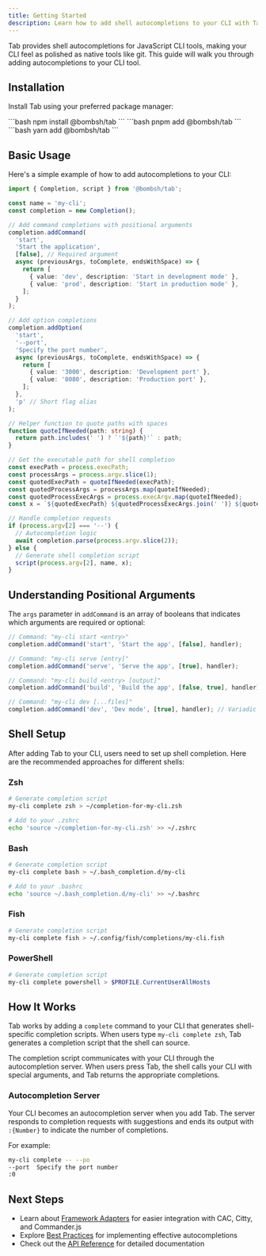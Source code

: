 ```yaml
---
title: Getting Started
description: Learn how to add shell autocompletions to your CLI with Tab
---
```



Tab provides shell autocompletions for JavaScript CLI tools, making your CLI feel as polished as native tools like git. This guide will walk you through adding autocompletions to your CLI tool.

## Installation

Install Tab using your preferred package manager:

<Tabs>
	<TabItem label="npm" icon="seti:npm">
		```bash
		npm install @bombsh/tab
		```
	</TabItem>
	<TabItem label="pnpm" icon="pnpm">
		```bash
		pnpm add @bombsh/tab
		```
	</TabItem>
	<TabItem label="Yarn" icon="seti:yarn">
		```bash
		yarn add @bombsh/tab
		```
	</TabItem>
</Tabs>

## Basic Usage

Here's a simple example of how to add autocompletions to your CLI:

```ts
import { Completion, script } from '@bombsh/tab';

const name = 'my-cli';
const completion = new Completion();

// Add command completions with positional arguments
completion.addCommand(
  'start',
  'Start the application',
  [false], // Required argument
  async (previousArgs, toComplete, endsWithSpace) => {
    return [
      { value: 'dev', description: 'Start in development mode' },
      { value: 'prod', description: 'Start in production mode' },
    ];
  }
);

// Add option completions
completion.addOption(
  'start',
  '--port',
  'Specify the port number',
  async (previousArgs, toComplete, endsWithSpace) => {
    return [
      { value: '3000', description: 'Development port' },
      { value: '8080', description: 'Production port' },
    ];
  },
  'p' // Short flag alias
);

// Helper function to quote paths with spaces
function quoteIfNeeded(path: string) {
  return path.includes(' ') ? `'${path}'` : path;
}

// Get the executable path for shell completion
const execPath = process.execPath;
const processArgs = process.argv.slice(1);
const quotedExecPath = quoteIfNeeded(execPath);
const quotedProcessArgs = processArgs.map(quoteIfNeeded);
const quotedProcessExecArgs = process.execArgv.map(quoteIfNeeded);
const x = `${quotedExecPath} ${quotedProcessExecArgs.join(' ')} ${quotedProcessArgs[0]}`;

// Handle completion requests
if (process.argv[2] === '--') {
  // Autocompletion logic
  await completion.parse(process.argv.slice(2));
} else {
  // Generate shell completion script
  script(process.argv[2], name, x);
}
```

## Understanding Positional Arguments

The `args` parameter in `addCommand` is an array of booleans that indicates which arguments are required or optional:

```ts
// Command: "my-cli start <entry>"
completion.addCommand('start', 'Start the app', [false], handler);

// Command: "my-cli serve [entry]"
completion.addCommand('serve', 'Serve the app', [true], handler);

// Command: "my-cli build <entry> [output]"
completion.addCommand('build', 'Build the app', [false, true], handler);

// Command: "my-cli dev [...files]"
completion.addCommand('dev', 'Dev mode', [true], handler); // Variadic argument
```

## Shell Setup

After adding Tab to your CLI, users need to set up shell completion. Here are the recommended approaches for different shells:

### Zsh

```bash
# Generate completion script
my-cli complete zsh > ~/completion-for-my-cli.zsh

# Add to your .zshrc
echo 'source ~/completion-for-my-cli.zsh' >> ~/.zshrc
```

### Bash

```bash
# Generate completion script
my-cli complete bash > ~/.bash_completion.d/my-cli

# Add to your .bashrc
echo 'source ~/.bash_completion.d/my-cli' >> ~/.bashrc
```

### Fish

```bash
# Generate completion script
my-cli complete fish > ~/.config/fish/completions/my-cli.fish
```

### PowerShell

```powershell
# Generate completion script
my-cli complete powershell > $PROFILE.CurrentUserAllHosts
```

## How It Works

Tab works by adding a `complete` command to your CLI that generates shell-specific completion scripts. When users type `my-cli complete zsh`, Tab generates a completion script that the shell can source.

The completion script communicates with your CLI through the autocompletion server. When users press Tab, the shell calls your CLI with special arguments, and Tab returns the appropriate completions.

### Autocompletion Server

Your CLI becomes an autocompletion server when you add Tab. The server responds to completion requests with suggestions and ends its output with `:{Number}` to indicate the number of completions.

For example:
```bash
my-cli complete -- --po
--port  Specify the port number
:0
```

## Next Steps

- Learn about [Framework Adapters](/docs/tab/guides/adapters/) for easier integration with CAC, Citty, and Commander.js
- Explore [Best Practices](/docs/tab/guides/best-practices/) for implementing effective autocompletions
- Check out the [API Reference](/docs/tab/api/core/) for detailed documentation 